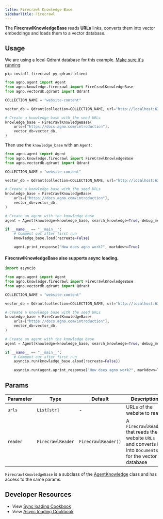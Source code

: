 ```yaml
---
title: Firecrawl Knowledge Base
sidebarTitle: Firecrawl
---
```


The **FirecrawlKnowledgeBase** reads **URLs** links, converts them into vector embeddings and loads them to a vector database.

## Usage

<Note>

We are using a local Qdrant database for this example. [Make sure it's running](https://docs.agno.com/vectordb/qdrant)

</Note>

```shell
pip install firecrawl-py qdrant-client
```

```python
from agno.agent import Agent
from agno.knowledge.firecrawl import FireCrawlKnowledgeBase
from agno.vectordb.qdrant import Qdrant

COLLECTION_NAME = "website-content"

vector_db = Qdrant(collection=COLLECTION_NAME, url="http://localhost:6333")

# Create a knowledge base with the seed URLs
knowledge_base = FireCrawlKnowledgeBase(
    urls=["https://docs.agno.com/introduction"],
    vector_db=vector_db,
)
```

Then use the `knowledge_base` with an `Agent`:

```python
from agno.agent import Agent
from agno.knowledge.firecrawl import FireCrawlKnowledgeBase
from agno.vectordb.qdrant import Qdrant

COLLECTION_NAME = "website-content"

vector_db = Qdrant(collection=COLLECTION_NAME, url="http://localhost:6333")

# Create a knowledge base with the seed URLs
knowledge_base = FireCrawlKnowledgeBase(
    urls=["https://docs.agno.com/introduction"],
    vector_db=vector_db,
)

# Create an agent with the knowledge base
agent = Agent(knowledge=knowledge_base, search_knowledge=True, debug_mode=True)

if __name__ == "__main__":
    # Comment out after first run
    knowledge_base.load(recreate=False)

    agent.print_response("How does agno work?", markdown=True)
```

#### FirecrawlKnowledgeBase also supports async loading.

```python async_knowledge_base.py
import asyncio

from agno.agent import Agent
from agno.knowledge.firecrawl import FireCrawlKnowledgeBase
from agno.vectordb.qdrant import Qdrant

COLLECTION_NAME = "website-content"

vector_db = Qdrant(collection=COLLECTION_NAME, url="http://localhost:6333")

# Create a knowledge base with the seed URLs
knowledge_base = FireCrawlKnowledgeBase(
    urls=["https://docs.agno.com/introduction"],
    vector_db=vector_db,
)

# Create an agent with the knowledge base
agent = Agent(knowledge=knowledge_base, search_knowledge=True, debug_mode=True)

if __name__ == "__main__":
    # Comment out after first run
    asyncio.run(knowledge_base.aload(recreate=False))

    asyncio.run(agent.aprint_response("How does agno work?", markdown=True))
```

## Params

| Parameter | Type               | Default             | Description                                                                           |
| --------- | ------------------ | ------------------- | ------------------------------------------------------------------------------------- |
| `urls`    | `List[str]`        | -                   | URLs of the website to read.                                                                          |
| `reader`  | `FirecrawlReader` | `FirecrawlReader()` | A `FirecrawlReader` that reads the website `URLs` and converts it into `Documents` for the vector database |

`FirecrawlKnowledgeBase` is a subclass of the [AgentKnowledge](/reference/knowledge/base) class and has access to the same params.

## Developer Resources

- View [Sync loading Cookbook](https://github.com/agno-agi/agno/blob/main/cookbook/agent_concepts/knowledge/firecrawl_kb.py)
- View [Async loading Cookbook](https://github.com/agno-agi/agno/blob/main/cookbook/agent_concepts/knowledge/firecrawl_kb_async.py)

